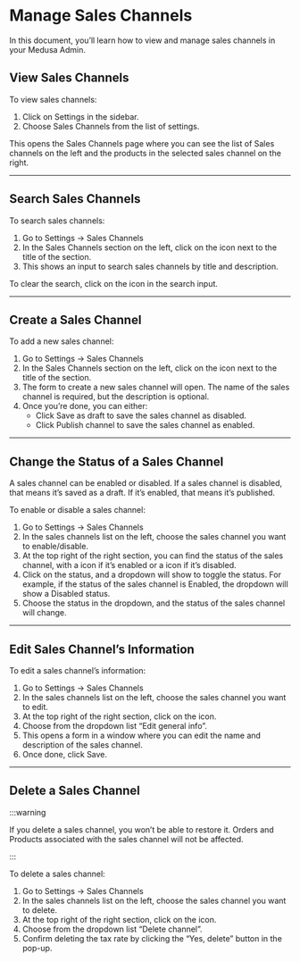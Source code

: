 
# Manage Sales Channels

In this document, you’ll learn how to view and manage sales channels in your Medusa Admin.

## View Sales Channels

To view sales channels:

1. Click on Settings in the sidebar.
2. Choose Sales Channels from the list of settings.

This opens the Sales Channels page where you can see the list of Sales channels on the left and the products in the selected sales channel on the right.

---

## Search Sales Channels

To search sales channels:

1. Go to Settings → Sales Channels
2. In the Sales Channels section on the left, click on the <UiIcon lightIcon="https://i.imgur.com/k0U0wpO.png" darkIcon="https://i.imgur.com/IdKjFak.png" alt="magnifier" /> icon next to the title of the section.
3. This shows an input to search sales channels by title and description.

To clear the search, click on the <UiIcon lightIcon="https://i.imgur.com/kvGRHQR.png" darkIcon="https://i.imgur.com/RJ4SLIu.png" alt="X" /> icon in the search input.

---

## Create a Sales Channel

To add a new sales channel:

1. Go to Settings → Sales Channels
2. In the Sales Channels section on the left, click on the <UiIcon lightIcon="https://i.imgur.com/1hL8NiW.png" darkIcon="https://i.imgur.com/8LtkPqW.png" alt="plus" /> icon next to the title of the section.
3. The form to create a new sales channel will open. The name of the sales channel is required, but the description is optional.
4. Once you’re done, you can either:
    - Click Save as draft to save the sales channel as disabled.
    - Click Publish channel to save the sales channel as enabled.

---

## Change the Status of a Sales Channel

A sales channel can be enabled or disabled. If a sales channel is disabled, that means it’s saved as a draft. If it’s enabled, that means it’s published.

To enable or disable a sales channel:

1. Go to Settings → Sales Channels
2. In the sales channels list on the left, choose the sales channel you want to enable/disable.
3. At the top right of the right section, you can find the status of the sales channel, with a <UiIcon lightIcon="https://i.imgur.com/yrTcDO4.png" darkIcon="https://i.imgur.com/yrTcDO4.png" alt="green" /> icon if it’s enabled or a <UiIcon lightIcon="https://i.imgur.com/0lUln3B.png" darkIcon="https://i.imgur.com/0lUln3B.png" alt="grey" /> icon if it’s disabled.
4. Click on the status, and a dropdown will show to toggle the status. For example, if the status of the sales channel is Enabled, the dropdown will show a Disabled status.
5. Choose the status in the dropdown, and the status of the sales channel will change.

---

## Edit Sales Channel’s Information

To edit a sales channel’s information:

1. Go to Settings → Sales Channels
2. In the sales channels list on the left, choose the sales channel you want to edit.
3. At the top right of the right section, click on the <UiIcon lightIcon="https://i.imgur.com/1ordBC6.png" darkIcon="https://i.imgur.com/dSwWYBH.png" alt="three dots" /> icon.
4. Choose from the dropdown list “Edit general info”.
5. This opens a form in a window where you can edit the name and description of the sales channel.
6. Once done, click Save.

---

## Delete a Sales Channel

:::warning

If you delete a sales channel, you won’t be able to restore it. Orders and Products associated with the sales channel will not be affected.

:::

To delete a sales channel:

1. Go to Settings → Sales Channels
2. In the sales channels list on the left, choose the sales channel you want to delete.
3. At the top right of the right section, click on the <UiIcon lightIcon="https://i.imgur.com/1ordBC6.png" darkIcon="https://i.imgur.com/dSwWYBH.png" alt="three dots" /> icon.
4. Choose from the dropdown list “Delete channel”.
5. Confirm deleting the tax rate by clicking the “Yes, delete” button in the pop-up.
